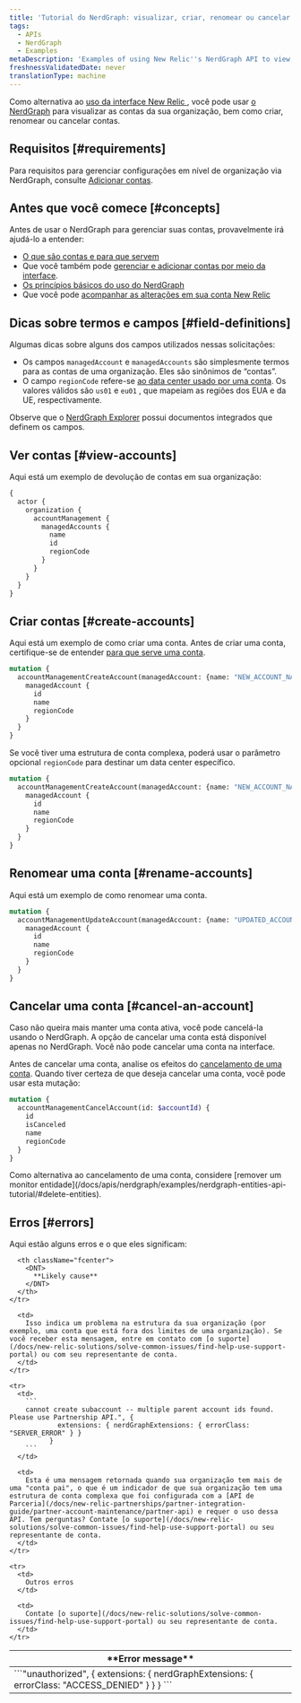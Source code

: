 ```yaml
---
title: 'Tutorial do NerdGraph: visualizar, criar, renomear ou cancelar contas'
tags:
  - APIs
  - NerdGraph
  - Examples
metaDescription: 'Examples of using New Relic''s NerdGraph API to view, create, rename, or cancel accounts.'
freshnessValidatedDate: never
translationType: machine
---
```


Como alternativa ao [uso da interface New Relic ](/docs/accounts/accounts-billing/account-structure/add-accounts), você pode usar [o NerdGraph](/docs/apis/nerdgraph/get-started/introduction-new-relic-nerdgraph) para visualizar as contas da sua organização, bem como criar, renomear ou cancelar contas.

## Requisitos [#requirements]

Para requisitos para gerenciar configurações em nível de organização via NerdGraph, consulte [Adicionar contas](/docs/accounts/accounts-billing/account-structure/add-accounts).

## Antes que você comece [#concepts]

Antes de usar o NerdGraph para gerenciar suas contas, provavelmente irá ajudá-lo a entender:

* [O que são contas e para que servem](/docs/accounts/accounts-billing/account-structure/new-relic-account-structure)
* Que você também pode [gerenciar e adicionar contas por meio da interface](/docs/accounts/accounts-billing/account-structure/add-accounts).
* [Os princípios básicos do uso do NerdGraph](/docs/apis/nerdgraph/get-started/introduction-new-relic-nerdgraph)
* Que você pode [acompanhar as alterações em sua conta New Relic](/docs/data-apis/understand-data/event-data/query-account-audit-logs-nrauditevent)

## Dicas sobre termos e campos [#field-definitions]

Algumas dicas sobre alguns dos campos utilizados nessas solicitações:

* Os campos `managedAccount` e `managedAccounts` são simplesmente termos para as contas de uma organização. Eles são sinônimos de “contas”.
* O campo `regionCode` refere-se [ao data center usado por uma conta](/docs/accounts/accounts-billing/account-setup/choose-your-data-center). Os valores válidos são `us01` e `eu01` , que mapeiam as regiões dos EUA e da UE, respectivamente.

Observe que o [NerdGraph Explorer](/docs/apis/nerdgraph/get-started/introduction-new-relic-nerdgraph/#explorer) possui documentos integrados que definem os campos.

## Ver contas [#view-accounts]

Aqui está um exemplo de devolução de contas em sua organização:

```graphql
{
  actor {
    organization {
      accountManagement {
        managedAccounts {
          name
          id
          regionCode
        }
      }
    }
  }
}
```

## Criar contas [#create-accounts]

Aqui está um exemplo de como criar uma conta. Antes de criar uma conta, certifique-se de entender [para que serve uma conta](/docs/accounts/accounts-billing/account-structure/new-relic-account-structure).

```graphql
mutation {
  accountManagementCreateAccount(managedAccount: {name: "NEW_ACCOUNT_NAME"}) {
    managedAccount {
      id
      name
      regionCode
    }
  }
}
```

Se você tiver uma estrutura de conta complexa, poderá usar o parâmetro opcional `regionCode` para destinar um data center específico.

```graphql
mutation {
  accountManagementCreateAccount(managedAccount: {name: "NEW_ACCOUNT_NAME", regionCode: "eu01"}) {
    managedAccount {
      id
      name
      regionCode
    }
  }
}
```

## Renomear uma conta [#rename-accounts]

Aqui está um exemplo de como renomear uma conta.

```graphql
mutation {
  accountManagementUpdateAccount(managedAccount: {name: "UPDATED_ACCOUNT_NAME", id: 101010101}) {
    managedAccount {
      id
      name
      regionCode
    }
  }
}
```

## Cancelar uma conta [#cancel-an-account]

Caso não queira mais manter uma conta ativa, você pode cancelá-la usando o NerdGraph. A opção de cancelar uma conta está disponível apenas no NerdGraph. Você não pode cancelar uma conta na interface.

Antes de cancelar uma conta, analise os efeitos do [cancelamento de uma conta](/docs/accounts/accounts-billing/account-setup/downgradecancel-account). Quando tiver certeza de que deseja cancelar uma conta, você pode usar esta mutação:

```graphql
mutation {
  accountManagementCancelAccount(id: $accountId) {
    id
    isCanceled
    name
    regionCode
  }
}
```

<Callout variant="tip">
  Como alternativa ao cancelamento de uma conta, considere [remover um monitor entidade](/docs/apis/nerdgraph/examples/nerdgraph-entities-api-tutorial/#delete-entities).
</Callout>

## Erros [#errors]

Aqui estão alguns erros e o que eles significam:

<table>
  <thead>
    <tr>
      <th className="fcenter">
        <DNT>
          **Error message**
        </DNT>
      </th>

      <th className="fcenter">
        <DNT>
          **Likely cause**
        </DNT>
      </th>
    </tr>
  </thead>

  <tbody>
    <tr>
      <td>
        ```"unauthorized", {
              extensions: { nerdGraphExtensions: { errorClass: "ACCESS_DENIED" } }
            }
        ```
      </td>

      <td>
        Isso indica um problema na estrutura da sua organização (por exemplo, uma conta que está fora dos limites de uma organização). Se você receber esta mensagem, entre em contato com [o suporte](/docs/new-relic-solutions/solve-common-issues/find-help-use-support-portal) ou com seu representante de conta.
      </td>
    </tr>

    <tr>
      <td>
        ```
        cannot create subaccount -- multiple parent account ids found. Please use Partnership API.", {
                extensions: { nerdGraphExtensions: { errorClass: "SERVER_ERROR" } }
              }
        ```
      </td>

      <td>
        Esta é uma mensagem retornada quando sua organização tem mais de uma "conta pai", o que é um indicador de que sua organização tem uma estrutura de conta complexa que foi configurada com a [API de Parceria](/docs/new-relic-partnerships/partner-integration-guide/partner-account-maintenance/partner-api) e requer o uso dessa API. Tem perguntas? Contate [o suporte](/docs/new-relic-solutions/solve-common-issues/find-help-use-support-portal) ou seu representante de conta.
      </td>
    </tr>

    <tr>
      <td>
        Outros erros
      </td>

      <td>
        Contate [o suporte](/docs/new-relic-solutions/solve-common-issues/find-help-use-support-portal) ou seu representante de conta.
      </td>
    </tr>
  </tbody>
</table>